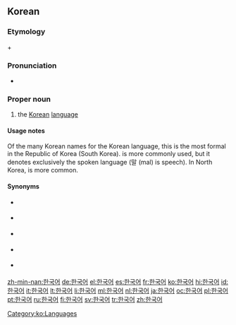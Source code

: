 ==Korean==

===Etymology===
{{ko-inline|한국|Hanguk|Land of the Han of the korean peninsula|韓國}} + {{ko-inline|어|eo|language|語}}

===Pronunciation===
{{ko-pron|ipa=[ˈhaːnɡuɡʌ]|phon=한ː국어|rr=Hangugeo|rrt=Hangugeo|mr=Han'gugŏ|yr=Hānkwuke}}
* {{SAMPA|/hangugV/}}

===Proper noun===
{{ko-pos|proper noun|rv=Hangugeo|hanja=韓國語}}

# the [[Korean]] [[language]]

====Usage notes====
Of the many Korean names for the Korean language, this is the most formal in the Republic of Korea (South Korea). {{ko-inline|한국말|Hangungmal}} is more commonly used, but it denotes exclusively the spoken language (말 (mal) is speech). In North Korea, {{ko-inline|조선말|Joseonmal}} is more common.

====Synonyms====

* {{ko-inline|한국말|Hangungmal|Korean spoken language}} {{qualifier|broadly}}
* {{ko-inline|우리말|Urimal|our spoken language}} {{qualifier|broadly}}
* {{ko-inline|조선어|4=朝鮮語|Joseoneo}} {{qualifier|broadly}}
* {{ko-inline|조선말|Joseonmal|4=朝鮮말}} {{qualifier|broadly}}
* {{ko-inline|고려말|Goryeomal|4=高麗말}} {{qualifier|broadly}}

[[Category:ko:Languages]]

[[zh-min-nan:한국어]]
[[de:한국어]]
[[el:한국어]]
[[es:한국어]]
[[fr:한국어]]
[[ko:한국어]]
[[hi:한국어]]
[[id:한국어]]
[[it:한국어]]
[[lt:한국어]]
[[li:한국어]]
[[ml:한국어]]
[[nl:한국어]]
[[ja:한국어]]
[[oc:한국어]]
[[pl:한국어]]
[[pt:한국어]]
[[ru:한국어]]
[[fi:한국어]]
[[sv:한국어]]
[[tr:한국어]]
[[zh:한국어]]